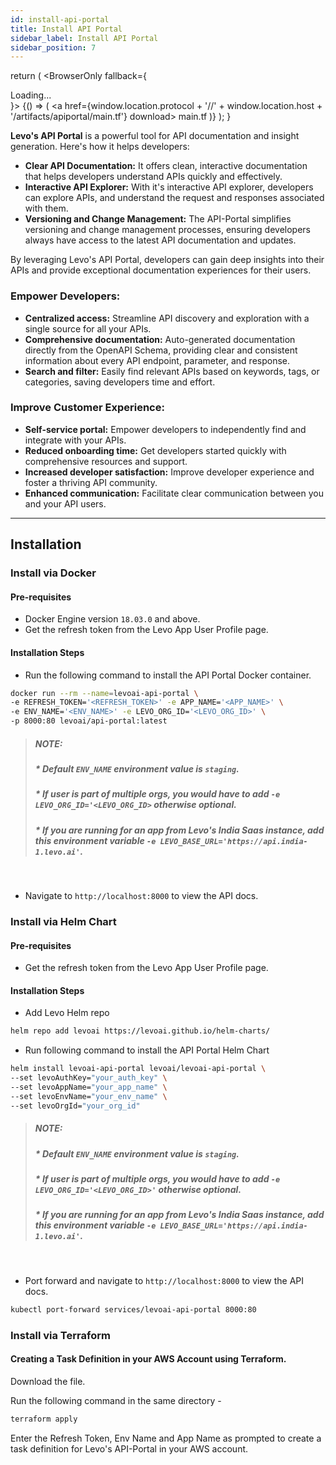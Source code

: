 ```yaml
---
id: install-api-portal
title: Install API Portal
sidebar_label: Install API Portal
sidebar_position: 7
---
```



  return (
    <BrowserOnly fallback={<div>Loading...</div>}>
      {() => (
        <a href={window.location.protocol + '//' + window.location.host + '/artifacts/apiportal/main.tf'} download> main.tf </a>
      )}
    </BrowserOnly>
  );
}

**Levo's API Portal** is a powerful tool for API documentation and insight generation. Here's how it helps developers:

- **Clear API Documentation:** It offers clean, interactive documentation that helps developers understand APIs quickly and effectively.
- **Interactive API Explorer:** With it's interactive API explorer, developers can explore APIs, and understand the request and responses associated with them.
- **Versioning and Change Management:** The API-Portal simplifies versioning and change management processes, ensuring developers always have access to the latest API documentation and updates.

By leveraging Levo's API Portal, developers can gain deep insights into their APIs and provide exceptional documentation experiences for their users.

### Empower Developers:

- **Centralized access:** Streamline API discovery and exploration with a single source for all your APIs.
- **Comprehensive documentation:** Auto-generated documentation directly from the OpenAPI Schema, providing clear and consistent information about every API endpoint, parameter, and response.
- **Search and filter:** Easily find relevant APIs based on keywords, tags, or categories, saving developers time and effort.

### Improve Customer Experience:

- **Self-service portal:** Empower developers to independently find and integrate with your APIs.
- **Reduced onboarding time:** Get developers started quickly with comprehensive resources and support.
- **Increased developer satisfaction:** Improve developer experience and foster a thriving API community.
- **Enhanced communication:** Facilitate clear communication between you and your API users.

---------------------------------

## Installation

### Install via Docker

#### Pre-requisites
- Docker Engine version `18.03.0` and above.
- Get the refresh token from the Levo App User Profile page.


#### Installation Steps

- Run the following command to install the API Portal Docker container.

```bash
docker run --rm --name=levoai-api-portal \
-e REFRESH_TOKEN='<REFRESH_TOKEN>' -e APP_NAME='<APP_NAME>' \
-e ENV_NAME='<ENV_NAME>' -e LEVO_ORG_ID='<LEVO_ORG_ID>' \
-p 8000:80 levoai/api-portal:latest
```


> ##### **_NOTE:_**
> ##### * Default `ENV_NAME` environment value is `staging`.
> ##### * If user is part of multiple orgs, you would have to add `-e LEVO_ORG_ID='<LEVO_ORG_ID>` otherwise optional.
> ##### * If you are running for an app from Levo's India Saas instance, add this environment variable `-e LEVO_BASE_URL='https://api.india-1.levo.ai'`.

<br/>

- Navigate to `http://localhost:8000` to view the API docs.


### Install via Helm Chart

#### Pre-requisites
- Get the refresh token from the Levo App User Profile page.

#### Installation Steps
- Add Levo Helm repo

```bash
helm repo add levoai https://levoai.github.io/helm-charts/
```

- Run following command to install the API Portal Helm Chart

```bash
helm install levoai-api-portal levoai/levoai-api-portal \
--set levoAuthKey="your_auth_key" \
--set levoAppName="your_app_name" \
--set levoEnvName="your_env_name" \
--set levoOrgId="your_org_id"
```

> ##### **_NOTE:_**
> ##### * Default `ENV_NAME` environment value is `staging`.
> ##### * If user is part of multiple orgs, you would have to add `-e LEVO_ORG_ID='<LEVO_ORG_ID>'` otherwise optional.
> ##### * If you are running for an app from Levo's India Saas instance, add this environment variable `-e LEVO_BASE_URL='https://api.india-1.levo.ai'`.

<br/>

- Port forward and navigate to `http://localhost:8000` to view the API docs.

```bash
kubectl port-forward services/levoai-api-portal 8000:80
```

### Install via Terraform

#### Creating a Task Definition in your AWS Account using Terraform.

Download the <DownloadMainTF/> file.

Run the following command in the same directory - 

```bash
terraform apply
```

Enter the Refresh Token, Env Name and App Name as prompted to create a task definition for Levo's API-Portal in your AWS account.